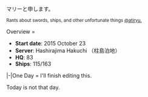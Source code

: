 <p style="text-align:center;">マリーと申します。</p>
<p style="text-align:center;"><sup>Rants about swords, ships, and other unfortunate things [http://twitter.com/atiryu @atiryu.]</sup></p>


<tabber>
Overview =
*'''Start date''': 2015 October 23
*'''Server''': Hashirajima Hakuchi （柱島泊地）
*'''HQ''': 83
*'''Ships''': 115/163

|-|One Day =
I'll finish editing this.

Today is not that day.

</tabber>